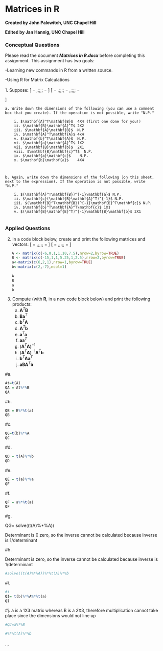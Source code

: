 # Matrices in R
**Created by John Palowitch, UNC Chapel Hill**

**Edited by Jan Hannig, UNC Chapel Hill**


### Conceptual Questions 
Please read the document ***Matrices in R.docx*** before completing this assignment. This assignment has two goals:

-Learning new commands in R from a written source.

-Using R for Matrix Calculations
<br><br>
1. Suppose:
\[
\mathbf{A} = \begin{bmatrix}2&3&4&5\\-1&0&3&2\end{bmatrix},\;\;\;\;\mathbf{B} = \begin{bmatrix}4&-1&10&0\\-2&-2&5&6\end{bmatrix}
\]
\[
\mathbf{a} = \begin{bmatrix}6&2&-11&1\end{bmatrix},\;\;\;\;\mathbf{b} = \begin{bmatrix}4\\2\\3\\0\end{bmatrix},\;\;\;\;\mathbf{c} = \begin{bmatrix}-3\\-10\end{bmatrix}
\]

    a. Write down the dimensions of the following (you can use a comment box that you create). If the operation is not possible, write "N.P."
  
        i. $\mathbf{A}^T\mathbf{B}$  4X4 (first one done for you!)
        ii. $\mathbf{B}\mathbf{A}^T$ 2X2  
        iii. $\mathbf{A}\mathbf{B}$  N.P  
        iv. $\mathbf{A}^T\mathbf{A}$ 4x4
        v. $\mathbf{b}^T\mathbf{A}$  N.P.
        vi. $\mathbf{a}\mathbf{A}^T$ 1X2
        vii. $\mathbf{B}\mathbf{b}$  2X1
        viii. $\mathbf{B}\mathbf{c}^T$  N.P.
        ix. $\mathbf{a}\mathbf{c}$    N.P.
        x. $\mathbf{b}\mathbf{a}$    4X4
        
    
        
    b. Again, write down the dimensions of the following (on this sheet, next to the expression). If the operation is not possible, write "N.P."
    
        i. $(\mathbf{A}^T\mathbf{B})^{-1}\mathbf{a}$ N.P.
        ii. $\mathbf{c}(\mathbf{B}\mathbf{A}^T)^{-1}$ N.P.
        iii. $(\mathbf{B}^T\mathbf{B})^{-1}\mathbf{B}^T\mathbf{c}$ N.P.
        iv. $\mathbf{b}^T\mathbf{A}^T\mathbf{c}$ 1X1
        v. $(\mathbf{B}\mathbf{B}^T)^{-1}\mathbf{B}\mathbf{b}$ 2X1
        
### Applied Questions 
2. In a code block below, create and print the following matrices and vectors:
\[
\mathbf{A} = \begin{bmatrix}-6&0&1\\1&10&7.5\end{bmatrix},\;\;\;\;\mathbf{B} = \begin{bmatrix}-15&1&1\\5.25&1&2.5\end{bmatrix}
\]
\[
\mathbf{a} = \begin{bmatrix}6&2&1\end{bmatrix},\;\;\;\;\mathbf{b} = \begin{bmatrix}2\\-7\end{bmatrix}
\]

  
```r
   A <- matrix(c(-6,0,1,1,10,7.5),nrow=2,byrow=TRUE)
   B <- matrix(c(-15,1,1,5.25,1,2.5),nrow=2,byrow=TRUE)
   a<-matrix(c(6,2,1),nrow=1,byrow=TRUE)
   b<-matrix(c(2,-7),ncol=1)
   
   A
   B
   a
   b
```



3. Compute (with **R**, in a new code block below) and print the following products:
    a. $\mathbf{A}^T\mathbf{B}$
    b. $\mathbf{B}\mathbf{a}^T$
    c. $\mathbf{b}^T\mathbf{A}$
    d. $\mathbf{A}^T\mathbf{b}$
    e. $\mathbf{a}^T\mathbf{a}$
    f. $\mathbf{a}\mathbf{a}^T$
    g. $(\mathbf{A}^T\mathbf{A})^{-1}$
    h. $(\mathbf{A}^T\mathbf{A})^{-1}\mathbf{A}^T\mathbf{b}$
    i. $\mathbf{b}^T\mathbf{A}\mathbf{a}^T$
    j. $\mathbf{a}\mathbf{B}\mathbf{A}^T\mathbf{b}$

#a.
```r
At=t(A)
QA = At%*%B
QA
```


#b.
```r
QB = B%*%t(a)
QB
```


#c.
```r
QC=t(b)%*%A
QC
```


#d.
```r
QD = t(A)%*%b
QD
```


#e.
```r

QE = t(a)%*%a
QE
```

#f.
```r

QF = a%*%t(a)
QF

```

#g. 

QG= solve((t(A)%*%A))

Determinant is 0 zero, so the inverse cannot be calculated because inverse is 1/determinant





#h.

Determinant is zero, so the inverse cannot be calculated because inverse is 1/determinant
```r

#solve((t(A)%*%A))%*%t(A)%*%b


```

#i.
```r
#i
QI= t(b)%*%A%*%t(a)
QI
```


#j.
a is a 1X3 matrix whereas B is a 2X3, therefore multiplication cannot take place since the dimensions would not line up
```r
#QJ=a%*%B

#%*%t(A)%*%b
 
```
```   
   
   
   


